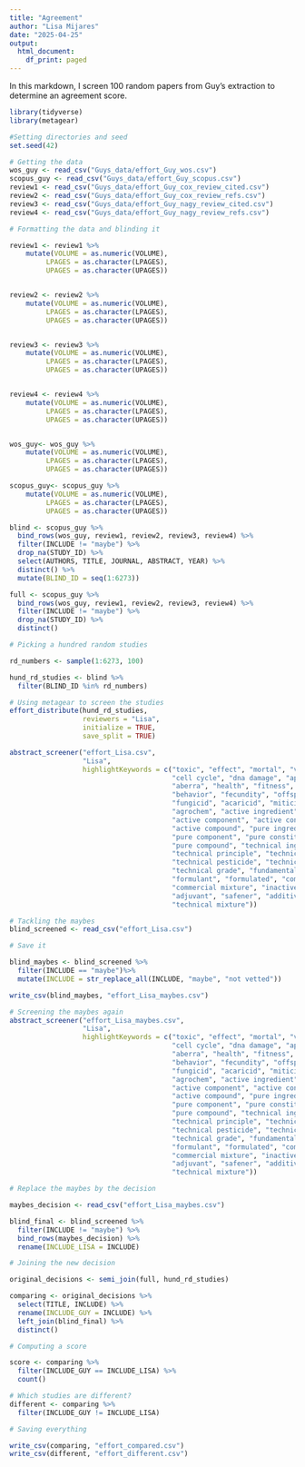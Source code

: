 ```yaml
---
title: "Agreement"
author: "Lisa Mijares"
date: "2025-04-25"
output:
  html_document:
    df_print: paged
---
```


In this markdown, I screen 100 random papers from Guy's extraction to determine an agreement score. 

```r
library(tidyverse)
library(metagear)
```

```r
#Setting directories and seed
set.seed(42)
```

```r
# Getting the data 
wos_guy <- read_csv("Guys_data/effort_Guy_wos.csv")
scopus_guy <- read_csv("Guys_data/effort_Guy_scopus.csv")
review1 <- read_csv("Guys_data/effort_Guy_cox_review_cited.csv")
review2 <- read_csv("Guys_data/effort_Guy_cox_review_refs.csv")
review3 <- read_csv("Guys_data/effort_Guy_nagy_review_cited.csv")
review4 <- read_csv("Guys_data/effort_Guy_nagy_review_refs.csv")
```

```r
# Formatting the data and blinding it 

review1 <- review1 %>%
    mutate(VOLUME = as.numeric(VOLUME),
         LPAGES = as.character(LPAGES),
         UPAGES = as.character(UPAGES))


review2 <- review2 %>%
    mutate(VOLUME = as.numeric(VOLUME),
         LPAGES = as.character(LPAGES),
         UPAGES = as.character(UPAGES))


review3 <- review3 %>%
    mutate(VOLUME = as.numeric(VOLUME),
         LPAGES = as.character(LPAGES),
         UPAGES = as.character(UPAGES))


review4 <- review4 %>%
    mutate(VOLUME = as.numeric(VOLUME),
         LPAGES = as.character(LPAGES),
         UPAGES = as.character(UPAGES))


wos_guy<- wos_guy %>%
    mutate(VOLUME = as.numeric(VOLUME),
         LPAGES = as.character(LPAGES),
         UPAGES = as.character(UPAGES))

scopus_guy<- scopus_guy %>%
    mutate(VOLUME = as.numeric(VOLUME),
         LPAGES = as.character(LPAGES),
         UPAGES = as.character(UPAGES))

blind <- scopus_guy %>%
  bind_rows(wos_guy, review1, review2, review3, review4) %>% 
  filter(INCLUDE != "maybe") %>%
  drop_na(STUDY_ID) %>%
  select(AUTHORS, TITLE, JOURNAL, ABSTRACT, YEAR) %>% 
  distinct() %>%
  mutate(BLIND_ID = seq(1:6273))

full <- scopus_guy %>%
  bind_rows(wos_guy, review1, review2, review3, review4) %>% 
  filter(INCLUDE != "maybe") %>%
  drop_na(STUDY_ID) %>%
  distinct()
```

```r
# Picking a hundred random studies 

rd_numbers <- sample(1:6273, 100)

hund_rd_studies <- blind %>%
  filter(BLIND_ID %in% rd_numbers)
```


```r
# Using metagear to screen the studies 
effort_distribute(hund_rd_studies,
                  reviewers = "Lisa", 
                  initialize = TRUE,
                  save_split = TRUE)
```


```r
abstract_screener("effort_Lisa.csv",
                  "Lisa",
                  highlightKeywords = c("toxic", "effect", "mortal", "viab", "endpoint", "end point", "oxid",
                                        "cell cycle", "dna damage", "apop", "necro", "sensitiv", "growth", "surviv",
                                        "aberra", "health", "fitness", "output", "reproduct", "develop", "behaviour",
                                        "behavior", "fecundity", "offspring", "pesticid", "herbicid", "insecticid",
                                        "fungicid", "acaricid", "miticid", "nematicid", "molluscicid", "rodenticid",
                                        "agrochem", "active ingredient", "active substance", "active principle",
                                        "active component", "active constituent", "active pesticide", "active agent",
                                        "active compound", "pure ingredient", " pure substance", "pure principle",
                                        "pure component", "pure constituent", "pure pesticide", "pure agent",
                                        "pure compound", "technical ingredient", "technical substance",
                                        "technical principle", "technical component", "technical constituent",
                                        "technical pesticide", "technical agent", "technical compound",
                                        "technical grade", "fundamental substance", "co formulant", "formulation",
                                        "formulant", "formulated", "commercial form", "commercial product",
                                        "commercial mixture", "inactive ingredient", "inert ingredient",
                                        "adjuvant", "safener", "additive", "surfactant", "technical formulation",
                                        "technical mixture"))
```

```r
# Tackling the maybes 
blind_screened <- read_csv("effort_Lisa.csv")

# Save it

blind_maybes <- blind_screened %>%
  filter(INCLUDE == "maybe")%>%
  mutate(INCLUDE = str_replace_all(INCLUDE, "maybe", "not vetted"))

write_csv(blind_maybes, "effort_Lisa_maybes.csv")


```

```r
# Screening the maybes again
abstract_screener("effort_Lisa_maybes.csv",
                  "Lisa",
                  highlightKeywords = c("toxic", "effect", "mortal", "viab", "endpoint", "end point", "oxid",
                                        "cell cycle", "dna damage", "apop", "necro", "sensitiv", "growth", "surviv",
                                        "aberra", "health", "fitness", "output", "reproduct", "develop", "behaviour",
                                        "behavior", "fecundity", "offspring", "pesticid", "herbicid", "insecticid",
                                        "fungicid", "acaricid", "miticid", "nematicid", "molluscicid", "rodenticid",
                                        "agrochem", "active ingredient", "active substance", "active principle",
                                        "active component", "active constituent", "active pesticide", "active agent",
                                        "active compound", "pure ingredient", " pure substance", "pure principle",
                                        "pure component", "pure constituent", "pure pesticide", "pure agent",
                                        "pure compound", "technical ingredient", "technical substance",
                                        "technical principle", "technical component", "technical constituent",
                                        "technical pesticide", "technical agent", "technical compound",
                                        "technical grade", "fundamental substance", "co formulant", "formulation",
                                        "formulant", "formulated", "commercial form", "commercial product",
                                        "commercial mixture", "inactive ingredient", "inert ingredient",
                                        "adjuvant", "safener", "additive", "surfactant", "technical formulation",
                                        "technical mixture"))

```
```r
# Replace the maybes by the decision

maybes_decision <- read_csv("effort_Lisa_maybes.csv")

blind_final <- blind_screened %>%
  filter(INCLUDE != "maybe") %>%
  bind_rows(maybes_decision) %>%
  rename(INCLUDE_LISA = INCLUDE)

# Joining the new decision 

original_decisions <- semi_join(full, hund_rd_studies)

comparing <- original_decisions %>%
  select(TITLE, INCLUDE) %>%
  rename(INCLUDE_GUY = INCLUDE) %>%
  left_join(blind_final) %>%
  distinct()


```
```r
# Computing a score 

score <- comparing %>%
  filter(INCLUDE_GUY == INCLUDE_LISA) %>%
  count()

# Which studies are different?
different <- comparing %>%
  filter(INCLUDE_GUY != INCLUDE_LISA)

```

```r
# Saving everything 

write_csv(comparing, "effort_compared.csv")
write_csv(different, "effort_different.csv")
```

